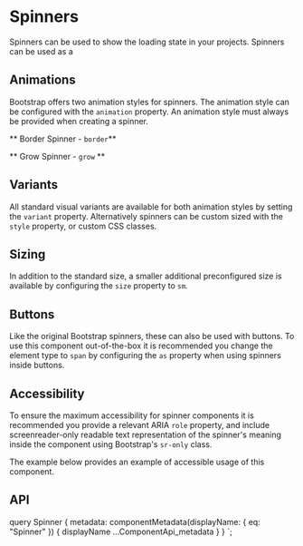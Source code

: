 


# Spinners

Spinners can be used to show the loading state in your projects.
Spinners can be used as a

<ReactPlayground codeText={SpinnerBasic} />

## Animations

Bootstrap offers two animation styles for spinners. The animation style
can be configured with the `animation` property. An animation style
must always be provided when creating a spinner.

** Border Spinner - `border`**

<ReactPlayground codeText={SpinnerBorder} />

** Grow Spinner - `grow` **

<ReactPlayground codeText={SpinnerGrow} />

## Variants

All standard visual variants are available for both animation styles by
setting the `variant` property. Alternatively spinners can be custom
sized with the `style` property, or custom CSS classes.

<ReactPlayground codeText={SpinnerVariants} />

## Sizing

In addition to the standard size, a smaller additional preconfigured
size is available by configuring the `size` property to `sm`.

<ReactPlayground codeText={SpinnerSizes} />

## Buttons

Like the original Bootstrap spinners, these can also be used with
buttons. To use this component out-of-the-box it is recommended you
change the element type to `span` by configuring the `as` property when
using spinners inside buttons.

<ReactPlayground codeText={SpinnerButtons} />

## Accessibility

To ensure the maximum accessibility for spinner components it is
recommended you provide a relevant ARIA `role` property,
and include screenreader-only readable text representation of the
spinner's meaning inside the component using Bootstrap's `sr-only`
class.

The example below provides an example of accessible usage of this
 component.

<ReactPlayground codeText={SpinnerBasic} />

## API

<ComponentApi metadata={props.data.metadata} />


  query Spinner {
    metadata: componentMetadata(displayName: { eq: "Spinner" }) {
      displayName
      ...ComponentApi_metadata
    }
  }
`;
